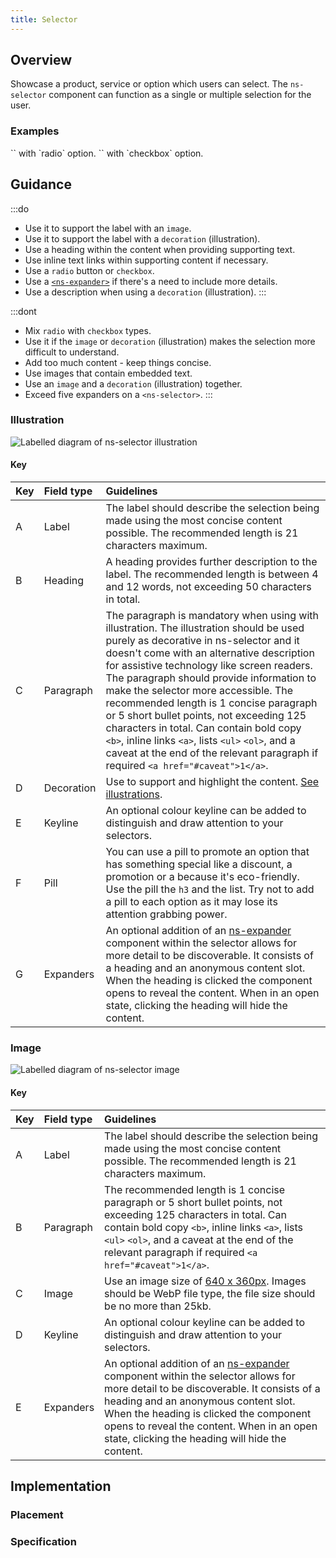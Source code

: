 ```yaml
---
title: Selector
---
```




## Overview

<CompDetails name={componentName} />

Showcase a product, service or option which users can select. The `ns-selector` component can function as a single or multiple selection for the user.

### Examples

<Tabs>
  <TabItem label="Radio">
    `<ns-selector>` with `radio` option.
    <Tabs>
      <TabItem label="Standard">
        <ExampleViewer type="standard-radio" />
      </TabItem>
      <TabItem label="Illustration">
        <ExampleViewer type="standard-radio-illustration" />
      </TabItem>
      <TabItem label="Image">
        <ExampleViewer type="standard-radio-image" />
      </TabItem>
    </Tabs>
  </TabItem>
  <TabItem label="Checkbox">
    `<ns-selector>` with `checkbox` option.
    <Tabs>
      <TabItem label="Standard">
        <ExampleViewer type="standard-checkbox" />
      </TabItem>
      <TabItem label="Illustration">
        <ExampleViewer type="standard-checkbox-illustration" />
      </TabItem>
      <TabItem label="Image">
        <ExampleViewer type="standard-checkbox-image" />
      </TabItem>
    </Tabs>
  </TabItem>
</Tabs>

## Guidance

:::do
- Use it to support the label with an `image`.
- Use it to support the label with a `decoration` (illustration).
- Use a heading within the content when providing supporting text.
- Use inline text links within supporting content if necessary.
- Use a `radio` button or `checkbox`.
- Use a [`<ns-expander>`](/components/ns-expander) if there's a need to include more details.
- Use a description when using a `decoration` (illustration).
:::

:::dont
- Mix `radio` with `checkbox` types.
- Use it if the `image` or `decoration` (illustration) makes the selection more difficult to understand.
- Add too much content - keep things concise.
- Use images that contain embedded text.
- Use an `image` and a `decoration` (illustration) together.
- Exceed five expanders on a `<ns-selector>`.
:::

### Illustration

![Labelled diagram of ns-selector illustration](@assets/components/ns-selector/guidance-illustration.webp)

#### Key

| Key | Field type | Guidelines |
| :--- | :--- | :--- |
| <span class="marker">A</span> | Label | The label should describe the selection being made using the most concise content possible. The recommended length is 21 characters maximum. |
| <span class="marker">B</span> | Heading | A heading provides further description to the label. The recommended length is between 4 and 12 words, not exceeding 50 characters in total. |
| <span class="marker">C</span> | Paragraph  | The paragraph is mandatory when using with illustration. The illustration should be used purely as decorative in ns-selector and it doesn't come with an alternative description for assistive technology like screen readers. The paragraph should provide information to make the selector more accessible. The recommended length is 1 concise paragraph or 5 short bullet points, not exceeding 125 characters in total. Can contain bold copy `<b>`, inline links `<a>`, lists `<ul>` `<ol>`, and a caveat at the end of the relevant paragraph if required `<a href="#caveat">1</a>`. |
| <span class="marker">D</span> | Decoration | Use to support and highlight the content. [See illustrations](/guidelines/assets/#illustrations). |
| <span class="marker">E</span> | Keyline | An optional colour keyline can be added to distinguish and draw attention to your selectors. |
| <span class="marker">F</span> | Pill | You can use a pill to promote an option that has something special like a discount, a promotion or a because it's eco-friendly. Use the pill the `h3` and the list. Try not to add a pill to each option as it may lose its attention grabbing power. |
| <span class="marker">G</span> | Expanders | An optional addition of an [ns-expander](/components/ns-expander) component within the selector allows for more detail to be discoverable. It consists of a heading and an anonymous content slot. When the heading is clicked the component opens to reveal the content. When in an open state, clicking the heading will hide the content.

### Image

![Labelled diagram of ns-selector image](@assets/components/ns-selector/guidance-image.webp)

#### Key

| Key | Field type | Guidelines |
| :--- | :--- | :--- |
| <span class="marker">A</span> | Label | The label should describe the selection being made using the most concise content possible. The recommended length is 21 characters maximum. |
| <span class="marker">B</span> | Paragraph  | The recommended length is 1 concise paragraph or 5 short bullet points, not exceeding 125 characters in total. Can contain bold copy `<b>`, inline links `<a>`, lists `<ul>` `<ol>`, and a caveat at the end of the relevant paragraph if required `<a href="#caveat">1</a>`. |
| <span class="marker">C</span> | Image | Use an image size of [640 x 360px](/guidelines/assets#640x360px). Images should be WebP file type, the file size should be no more than 25kb. |
| <span class="marker">D</span> | Keyline | An optional colour keyline can be added to distinguish and draw attention to your selectors. |
| <span class="marker">E</span> | Expanders | An optional addition of an [ns-expander](/components/ns-expander) component within the selector allows for more detail to be discoverable. It consists of a heading and an anonymous content slot. When the heading is clicked the component opens to reveal the content. When in an open state, clicking the heading will hide the content.

## Implementation

### Placement

<Placement name={componentName} />

### Specification

<Specification name={componentName} />

